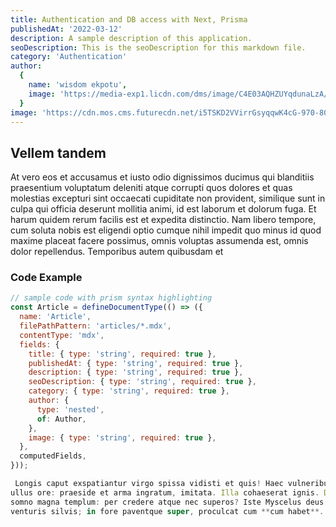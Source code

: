 ```yaml
---
title: Authentication and DB access with Next, Prisma
publishedAt: '2022-03-12'
description: A sample description of this application.
seoDescription: This is the seoDescription for this markdown file.
category: 'Authentication'
author:
  {
    name: 'wisdom ekpotu',
    image: 'https://media-exp1.licdn.com/dms/image/C4E03AQHZUYqdunaLzA/profile-displayphoto-shrink_200_200/0/1655124268576?e=1661385600&v=beta&t=12k6HwUxtomaJ_fLEmI5rw0oihKSydkup2U7y5-o0qA',
  }
image: 'https://cdn.mos.cms.futurecdn.net/i5TSKD2VVirrGsyqqwK4cG-970-80.jpg.webp'
---
```


## Vellem tandem

At vero eos et accusamus et iusto odio dignissimos ducimus qui blanditiis
praesentium voluptatum deleniti atque corrupti quos dolores et quas molestias
excepturi sint occaecati cupiditate non provident, similique sunt in culpa qui
officia deserunt mollitia animi, id est laborum et dolorum fuga. Et harum quidem
rerum facilis est et expedita distinctio. Nam libero tempore, cum soluta nobis
est eligendi optio cumque nihil impedit quo minus id quod maxime placeat facere
possimus, omnis voluptas assumenda est, omnis dolor repellendus. Temporibus
autem quibusdam et

### Code Example

```javascript
// sample code with prism syntax highlighting
const Article = defineDocumentType(() => ({
  name: 'Article',
  filePathPattern: 'articles/*.mdx',
  contentType: 'mdx',
  fields: {
    title: { type: 'string', required: true },
    publishedAt: { type: 'string', required: true },
    description: { type: 'string', required: true },
    seoDescription: { type: 'string', required: true },
    category: { type: 'string', required: true },
    author: {
      type: 'nested',
      of: Author,
    },
    image: { type: 'string', required: true },
  },
  computedFields,
}));

 Longis caput exspatiantur virgo spissa vidisti et quis! Haec vulneribus Echecli
ullus ore: praeside et arma ingratum, imitata. Illa cohaeserat ignis. Dumque
somno magna templum: per credere atque nec superos? Iste Myscelus deus propius
venturis silvis; in fore paventque super, proculcat cum **cum habet**.
```
